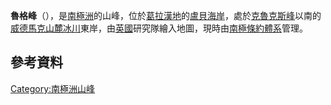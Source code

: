 {{coord|66|19|S|65|23|W|display=title}}

'''魯格峰'''（{{lang-en|Rugg Peak}}），是[[南極洲|南極洲]]的山峰，位於[[葛拉漢地|葛拉漢地]]的[[盧貝海岸|盧貝海岸]]，處於[[克魯克斯峰|克魯克斯峰]]以南的[[威德馬克山麓冰川|威德馬克山麓冰川]]東岸，由[[英國|英國]]研究隊繪入地圖，現時由[[南極條約體系|南極條約體系]]管理。

==參考資料==
{{usgs-gazetteer}}

{{DEFAULTSORT:Rugg Peak}}
[[Category:南極洲山峰|Category:南極洲山峰]]


{{LoubetCoast-geo-stub}}